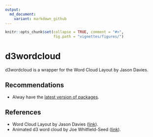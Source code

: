 ```yaml
---
output:
  md_document:
    variant: markdown_github
---
```


<!-- README.md is generated from README.Rmd. Please edit that file -->

```r
knitr::opts_chunk$set(collapse = TRUE, comment = "#>",
                      fig.path = "vignettes/figures/")
```

# d3wordcloud

d3wordcloud is a wrapper for the Word Cloud Layout by Jason Davies.

## Recommendations

 - Alway have the [latest version of packages](https://github.com/ramnathv/htmlwidgets/issues/100).

## References

 - Word Cloud Layout by Jason Davies ([link](http://www.jasondavies.com/wordcloud)).
 - Animated d3 word cloud by Joe Whitfield-Seed ([link](http://bl.ocks.org/jwhitfieldseed/9697914)).
